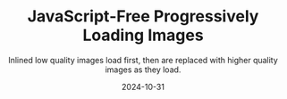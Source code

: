 ---
title: JavaScript-Free Progressively Loading Images
subtitle: "CSS-only solution for greatly improving website performance on slow connections: s"
subtitle: "Improving website performance on slow connections: low quality images load first, then are replaced with higher quality images as they load. Implemented with CSS only, and with image versions generated automatically at build time."
subtitle: Inlined low quality images load first, then are replaced with higher quality images as they load.
date: 2024-10-31
---